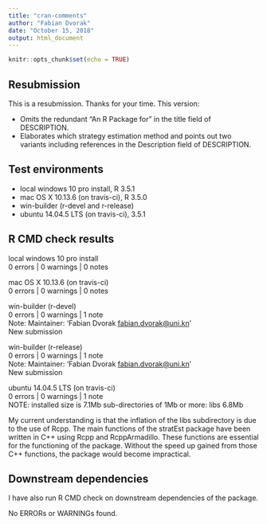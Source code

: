```yaml
---
title: "cran-comments"
author: "Fabian Dvorak"
date: "October 15, 2018"
output: html_document
---
```


```r
knitr::opts_chunk$set(echo = TRUE)
```
## Resubmission
This is a resubmission. Thanks for your time. This version:

* Omits the redundant "An R Package for" in the title field of DESCRIPTION.
* Elaborates which strategy estimation method and points out two variants including references in the Description field of DESCRIPTION.

## Test environments
* local windows 10 pro install, R 3.5.1
* mac OS X	10.13.6 (on travis-ci), R 3.5.0
* win-builder (r-devel and r-release)
* ubuntu 14.04.5 LTS (on travis-ci), 3.5.1

## R CMD check results
local windows 10 pro install  
0 errors | 0 warnings | 0 notes

mac OS X 10.13.6 (on travis-ci)  
0 errors | 0 warnings | 0 notes

win-builder (r-devel)   
0 errors | 0 warnings | 1 note  
Note: Maintainer: 'Fabian Dvorak <fabian.dvorak@uni.kn>'     
New submission

win-builder (r-release)     
0 errors | 0 warnings | 1 note  
Note: Maintainer: 'Fabian Dvorak <fabian.dvorak@uni.kn>'      
New submission

ubuntu 14.04.5 LTS (on travis-ci)  
0 errors | 0 warnings | 1 note  
NOTE: installed size is  7.1Mb
      sub-directories of 1Mb or more:
      libs   6.8Mb
  
My current understanding is that the inflation of the libs subdirectory is due to the use of Rcpp. The main functions of the stratEst package have been written in C++ using Rcpp and RcppArmadillo. These functions are essential for the functioning of the package. Without the speed up gained from those C++ functions, the package would become impractical.

## Downstream dependencies
I have also run R CMD check on downstream dependencies of the package.  

No ERRORs or WARNINGs found.
